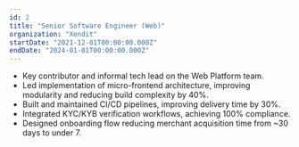 ```yaml
---
id: 2
title: "Senior Software Engineer (Web)"
organization: "Xendit"
startDate: "2021-12-01T00:00:00.000Z"
endDate: "2024-01-01T00:00:00.000Z"
---
```


-   Key contributor and informal tech lead on the Web Platform team.
-   Led implementation of micro-frontend architecture, improving modularity and reducing build complexity by 40%.
-   Built and maintained CI/CD pipelines, improving delivery time by 30%.
-   Integrated KYC/KYB verification workflows, achieving 100% compliance.
-   Designed onboarding flow reducing merchant acquisition time from ~30 days to under 7.
